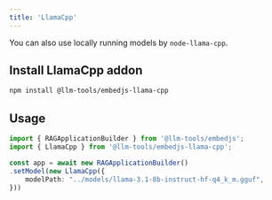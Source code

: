```yaml
---
title: 'LlamaCpp'
---
```


You can also use locally running models by `node-llama-cpp`.

## Install LlamaCpp addon

```bash
npm install @llm-tools/embedjs-llama-cpp
```

## Usage

```ts
import { RAGApplicationBuilder } from '@llm-tools/embedjs';
import { LlamaCpp } from '@llm-tools/embedjs-llama-cpp';

const app = await new RAGApplicationBuilder()
.setModel(new LlamaCpp({
    modelPath: "../models/llama-3.1-8b-instruct-hf-q4_k_m.gguf",
}))
```
